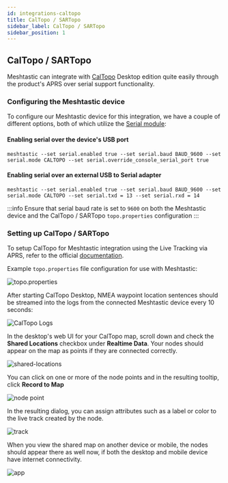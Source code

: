 ```yaml
---
id: integrations-caltopo
title: CalTopo / SARTopo
sidebar_label: CalTopo / SARTopo
sidebar_position: 1
---
```


## CalTopo / SARTopo

Meshtastic can integrate with [CalTopo](https://caltopo.com/) Desktop edition quite easily through the product's APRS over serial support functionality.

<object data="https://www.youtube.com/embed/z_51FAPPl34
?autohide=1&autoplay=0" width="100%" height="400"></object>


### Configuring the Meshtastic device

To configure our Meshtastic device for this integration, we have a couple of different options, both of which utilize the [Serial module](/docs/settings/moduleconfig/serial):

#### Enabling serial over the device's USB port
```shell title="Serial over USB"
meshtastic --set serial.enabled true --set serial.baud BAUD_9600 --set serial.mode CALTOPO --set serial.override_console_serial_port true
```

#### Enabling serial over an external USB to Serial adapter
```shell title="External serial adapter"
meshtastic --set serial.enabled true --set serial.baud BAUD_9600 --set serial.mode CALTOPO --set serial.txd = 13 --set serial.rxd = 14
```

:::info
Ensure that serial baud rate is set to `9600` on both the Meshtastic device and the CalTopo / SARTopo `topo.properties` configuration
:::


### Setting up CalTopo / SARTopo

To setup CalTopo for Meshtastic integration using the Live Tracking via APRS, refer to the official [documentation](https://training.caltopo.com/all_users/share/live-tracking#aprs).

Example `topo.properties` file configuration for use with Meshtastic:

![topo.properties](/img/software/integrations/caltopo/properties.png)

After starting CalTopo Desktop, NMEA waypoint location sentences should be streamed into the logs from the connected Meshtastic device every 10 seconds:

![CalTopo Logs](/img/software/integrations/caltopo/logs.png)

In the desktop's web UI for your CalTopo map, scroll down and  check the **Shared Locations** checkbox under **Realtime Data**. Your nodes should appear on the map as points if they are connected correctly.

![shared-locations](/img/software/integrations/caltopo/local-stations.png)

You can click on one or more of the node points and in the resulting tooltip, click **Record to Map**

![node point](/img/software/integrations/caltopo/click.png)

In the resulting dialog, you can assign attributes such as a label or color to the live track created by the node.


![track](/img/software/integrations/caltopo/track.png)

When you view the shared map on another device or mobile, the nodes should appear there as well now, if both the desktop and mobile device have internet connectivity.

![app](/img/software/integrations/caltopo/app.png)
